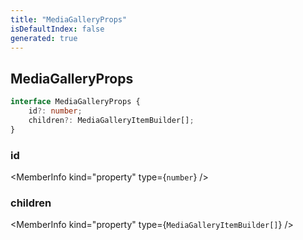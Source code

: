 ```yaml
---
title: "MediaGalleryProps"
isDefaultIndex: false
generated: true
---
```



<!-- This file was generated from the CommandKit source. Do not modify. Instead, re-run the "docgen" script -->


## MediaGalleryProps

<GenerationInfo sourceFile="packages/commandkit/src/components/v2/media-gallery.ts" sourceLine="4" packageName="commandkit" />



```ts title="Signature"
interface MediaGalleryProps {
    id?: number;
    children?: MediaGalleryItemBuilder[];
}
```

<div className="members-wrapper">

### id

<MemberInfo kind="property" type={`number`}   />


### children

<MemberInfo kind="property" type={`MediaGalleryItemBuilder[]`}   />




</div>

